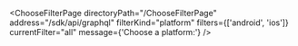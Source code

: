 

<ChooseFilterPage
  directoryPath="/ChooseFilterPage"
  address="/sdk/api/graphql"
  filterKind="platform"
  filters={['android', 'ios']}
  currentFilter="all"
  message={'Choose a platform:'}
/>
